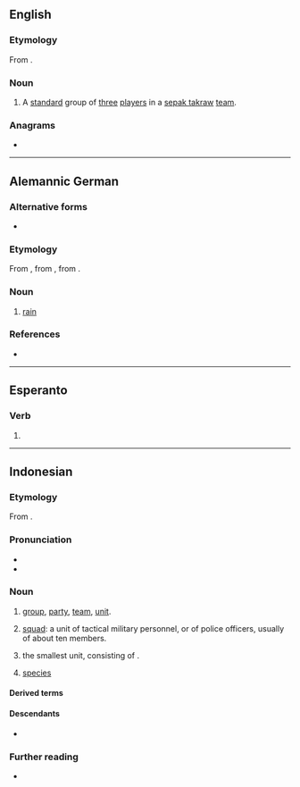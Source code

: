 {{also|reĝu}}
==English==

===Etymology===
From {{bor|en|id|regu|t=team}}.

===Noun===
{{en-noun|?}}

# {{lb|en|sports}} A [[standard]] group of [[three]] [[players]] in a [[sepak takraw]] [[team]].

===Anagrams===
* {{anagrams|en|a=egru|Guer.|Ruge|geru|grue|urge}}

----

==Alemannic German==

===Alternative forms===
* {{alter|gsw|räge|rägä}}

===Etymology===
From {{inh|gsw|gmh|regen}}, from {{inh|gsw|goh|regan}}, from {{inh|gsw|gem-pro|*regną}}.

===Noun===
{{head|gsw|noun|g=m}}

# {{lb|gsw|Carcoforo}} [[rain]]

===References===
*{{R:Patuzzi}}

{{C|gsw|Atmospheric phenomena}}

----

==Esperanto==

===Verb===
{{eo-head}}

# {{eo-form of|reg|u}}

----

==Indonesian==
{{wikipedia||lang=id}}

===Etymology===
From {{inh|id|ms|regu}}.

===Pronunciation===
* {{IPA|id|/rəˈɡu/}}
* {{hyphenation|id|rê|gu}}

===Noun===
{{id-noun|head=rêgu|pl=-}}

# [[group]], [[party]], [[team]], [[unit]].
#: {{syn|id|grup|tim|unit}}
# {{lb|id|military}} [[squad]]: a unit of tactical military personnel, or of police officers, usually of about ten members.
# {{lb|id|scout}} the smallest unit, consisting of {{m|id|penggalang}}.
# {{lb|id|taxonomy}} [[species]]
#: {{syn|id|golongan jenis|spesies}}

====Derived terms====
{{der4|id|
| beregu
|}}

====Descendants====
* {{desc|en|bor=1|regu|t=a sepak takraw team}}

===Further reading===
* {{R:KBBI Daring}}